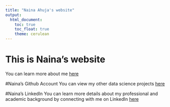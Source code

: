 ```yaml
---
title: "Naina Ahuja's website"
output: 
  html_document:
    toc: true
    toc_float: true
    theme: cerulean
---
```


# This is Naina's website

You can learn more about me [here](Naina-s-Academic---Professional-Experience.html)

#Naina's Github Account
You can view my other data science projects [here](https://github.com/nja2140/)

#Naina's LinkedIn
You can learn more details about my professional and academic background by connecting with me on LinkedIn [here](https://www.linkedin.com/in/naina-ahuja-429992b7/)